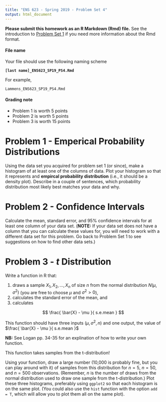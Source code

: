 ```yaml
---
title: "ENS 623 - Spring 2019 - Problem Set 4"
output: html_document
---
```


**Please submit this homework as an R Markdown (Rmd) file.**
See the introduction to [Problem Set 1](http://mlammens.github.io/ENS-623-Research-Stats/problem_sets/Problem-set-1.html) if you need more information about the Rmd format.

#### File name

Your file should use the following naming scheme

**`[last name]_ENS623_SP19_PS4.Rmd`**

For example, 

`Lammens_ENS623_SP19_PS4.Rmd`

#### Grading note

* Problem 1 is worth 5 points
* Problem 2 is worth 5 points
* Problem 3 is worth 15 points

# Problem 1 - Emperical Probability Distributions

Using the data set you acquired for problem set 1 (or since), make a histogram of at least one of the columns of data. 
Plot your histogram so that it represents and **empircal probability distribution** (i.e., it should be a density plot). 
Describe in a couple of sentences, which probability distribution most likely best matches your data and why. 

# Problem 2 - Confidence Intervals

Calculate the mean, standard error, and 95% confidence intervals for at least one column of your data set. 
(**NOTE:** If your data set does not have a column that you can calculate these values for, you will need to work with a different data set for this problem.
Go back to Problem Set 1 to see suggestions on how to find other data sets.)

# Problem 3 - $t$ Distribution

Write a function in R that:

1. draws a sample ${X_1,X_2,…,X_{n}}$ of size $n$ from the normal distribution $N(\mu, \sigma^2 )$ (you are free to choose $\mu$ and $\sigma^2 \gt 0$), 
2. calculates the standard error of the mean, and 
3. calculates 

$$
\frac{ \bar{X} - \mu }{ s.e.mean }
$$

This function should have three inputs $(\mu,\sigma^2,n)$ and 
one output, the value of $\frac{ \bar{X} - \mu }{ s.e.mean }$

**NB:** See Logan pp. 34-35 for an explination of how to write your own function.

This function takes samples from the t-distribution!

Using your function, draw a large number (10,000 is probably fine, but you can play around with it) of samples from this distribution for $n = 5$, $n =50$, and $n =500$ observations. 
(Remember, $n$ is the number of draws from the normal distribution used to draw one sample from the t-distribution.) 
Plot these three histograms, preferably using `ggplot2` so that each histogram is on the same plot.
(You could also use the `hist` function with the option `add = T`, which will allow you to plot them all on the same plot).
